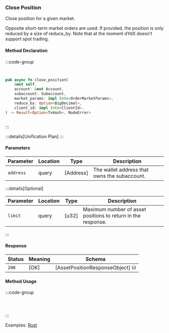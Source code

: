 ### Close Position

Close position for a given market.

Opposite short-term market orders are used. If provided, the position is only reduced by a size of reduce_by. Note that at the moment dYdX doesn’t support spot trading.

#### Method Declaration

:::code-group

```python [Python]

```

```typescript [TypeScript]

```

```rust [Rust]
pub async fn close_position(
    &mut self,
    account: &mut Account,
    subaccount: Subaccount,
    market_params: impl Into<OrderMarketParams>,
    reduce_by: Option<BigDecimal>,
    client_id: impl Into<ClientId>,
) -> Result<Option<TxHash>, NodeError>
```

```url [API]
```

:::

:::details[Unification Plan]
:::

#### Parameters

| Parameter           | Location | Type               | Description                                                           |
| ------------------- | -------- | ------------------ | --------------------------------------------------------------------- |
| `address`           | query    | [Address]          | The wallet address that owns the subaccount.                          |

:::details[Optional]

| Parameter                     | Location | Type                      | Description                                                  |
| ----------------------------- | -------- | ------------------------- | ------------------------------------------------------------ |
| `limit`                       | query    | [u32]                     | Maximum number of asset positions to return in the response. |

:::

#### Response

| Status | Meaning     | Schema                          |
| ------ | ----------- | ------------------------------- |
| `200`  | [OK]        | [AssetPositionResponseObject] ⛁ |

#### Method Usage

:::code-group

```rust [Rust]
```

```python [Python]

```

```typescript [TypeScript]

```

:::

Examples: [Rust]

[Rust]: https://github.com/dydxprotocol/v4-clients/blob/main/v4-client-rs/client/examples/close_position.rs
